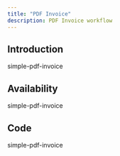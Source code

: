 ```yaml
---
title: "PDF Invoice"
description: PDF Invoice workflow
---
```



## Introduction

simple-pdf-invoice

## Availability

simple-pdf-invoice

## Code

simple-pdf-invoice

<PDFInvoiceJson />